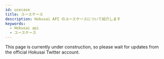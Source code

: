 ```yaml
---
id: usecase
title: ユースケース
description: Hokusai API のユースケースについて紹介します
keywords:
  - Hokusai api
  - ユースケース
---
```


This page is currently under construction, so please wait for updates from the official Hokusai Twitter account.